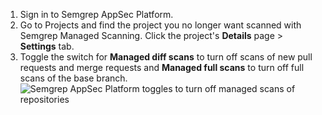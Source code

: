 1. Sign in to Semgrep AppSec Platform.
2. Go to Projects and find the project you no longer want scanned with Semgrep Managed Scanning. Click the project's **Details** page > **Settings** tab. 
3. Toggle the switch for **Managed diff scans** to turn off scans of new pull requests and merge requests and **Managed full scans** to turn off full scans of the base branch.
    ![Semgrep AppSec Platform toggles to turn off managed scans of repositories](/img/turn-off-sms.png#md-width)
